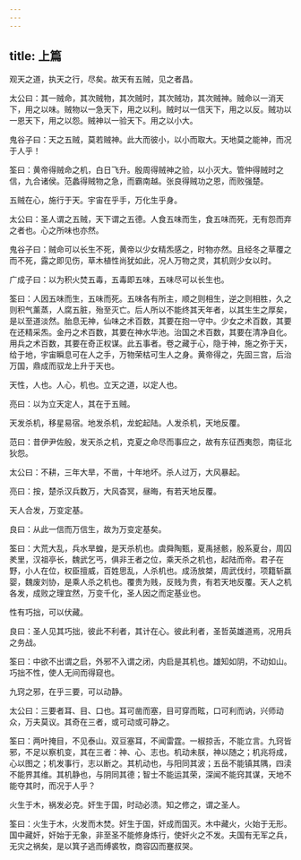 ```yaml
---
---
---
```

title: 上篇
---




观天之道，执天之行，尽矣。故天有五贼，见之者昌。

太公曰：其一贼命，其次贼物，其次贼时，其次贼功，其次贼神。贼命以一消天下，用之以味。贼物以一急天下，用之以利。贼时以一信天下，用之以反。贼功以一恩天下，用之以怨。贼神以一验天下。用之以小大。

鬼谷子曰：天之五贼，莫若贼神。此大而彼小，以小而取大。天地莫之能神，而况于人乎！

筌曰：黄帝得贼命之机，白日飞升。殷周得贼神之验，以小灭大。管仲得贼时之信，九合诸侯。范蠡得贼物之急，而霸南越。张良得贼功之恩，而败强楚。

五贼在心，施行于天。宇宙在乎手，万化生乎身。

太公曰：圣人谓之五贼，天下谓之五德。人食五味而生，食五味而死，无有怨而弃之者也。心之所味也亦然。

鬼谷子曰：贼命可以长生不死，黄帝以少女精炁感之，时物亦然。且经冬之草覆之而不死，露之即见伤，草木植性尚犹如此，况人万物之灵，其机则少女以时。

广成子曰：以为积火焚五毒，五毒即五味，五味尽可以长生也。

筌曰：人因五味而生，五味而死。五味各有所主，顺之则相生，逆之则相胜，久之则积气薰蒸，人腐五脏，殆至灭亡。后人所以不能终其天年者，以其生生之厚矣，是以至道淡然。胎息无神，仙味之术百数，其要在抱一守中。少女之术百数，其要在还精采炁。金丹之术百数，其要在神水华池。治国之术百数，其要在清净自化。用兵之术百数，其要在奇正权谋。此五事者。卷之藏于心，隐于神，施之弥于天，给于地，宇宙瞬息可在人之手，万物荣枯可生人之身。黄帝得之，先固三宫，后治万国，鼎成而驭龙上升于天也。

天性，人也。人心，机也。立天之道，以定人也。

亮曰：以为立天定人，其在于五贼。

天发杀机，移星易宿。地发杀机，龙蛇起陆。人发杀机，天地反覆。

范曰：昔伊尹佐殷，发天杀之机，克夏之命尽而事应之，故有东征西夷怨，南征北狄怨。

太公曰：不耕，三年大旱，不凿，十年地坏。杀人过万，大风暴起。

亮曰：按，楚杀汉兵数万，大风杳冥，昼晦，有若天地反覆。

天人合发，万变定基。

良曰：从此一信而万信生，故为万变定基矣。

筌曰：大荒大乱，兵水旱蝗，是天杀机也。虞舜陶甄，夏禹拯骸，殷系夏台，周囚羑里，汉祖亭长，魏武乞丐，俱非王者之位，乘天杀之机也，起陆而帝。君子在野，小人在位，权臣擅威，百姓思乱，人杀机也。成汤放桀，周武伐纣，项籍斩嬴婴，魏废刘协，是乘人杀之机也。覆贵为贱，反贱为贵，有若天地反覆。天人之机各发，成败之理宜然，万变千化，圣人因之而定基业也。

性有巧拙，可以伏藏。

良曰：圣人见其巧拙，彼此不利者，其计在心。彼此利者，圣哲英雄道焉，况用兵之务战。

筌曰：中欲不出谓之启，外邪不入谓之闭，内启是其机也。雄知如阴，不动如山。巧拙不性，使人无间而得窥也。

九窍之邪，在乎三要，可以动静。

太公曰：三要者耳、目、口也。耳可凿而塞，目可穿而眩，口可利而讷，兴师动众，万夫莫议。其奇在三者，或可动或可静之。

筌曰：两叶掩目，不见泰山。双豆塞耳，不闻雷霆。一椒掠舌，不能立言。九窍皆邪，不足以察机变，其在三者：神、心、志也。机动未朕，神以随之；机兆将成，心以图之；机发事行，志以断之。其机动也，与阳同其波；五岳不能镇其隅，四渎不能界其维。其机静也，与阴同其德；智士不能运其荣，深闻不能窍其谋，天地不能夺其时，而况于人乎？

火生于木，祸发必克。奸生于国，时动必溃。知之修之，谓之圣人。

筌曰：火生于木，火发而木焚。奸生于国，奸成而国灭。木中藏火，火始于无形。国中藏奸，奸始于无象，非至圣不能修身炼行，使奸火之不发。夫国有无军之兵，无灾之祸矣，是以箕子逃而缚裘牧，商容囚而蹇叔哭。